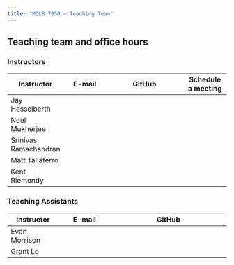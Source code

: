 ```yaml
---
title: "MOLB 7950 — Teaching Team"
---
```


## Teaching team and office hours

### Instructors

| **Instructor**        |   **E-mail**  |    **GitHub**   |  **Schedule a meeting**  |
|---------------|:-------------:|:-------------------------:|:-------------:|
| Jay Hesselberth       |    <a href="mailto:jay.hesselberth@cuanschutz.edu"><i class="fa fa-envelope"></i></a>    |    <a href="http://github.com/jayhesselberth"><i class="fa fa-github"></i></a>    |    <a href="http://calendly.com/jay-hesselberth"><i class="fa fa-calendar"></i></a>    |
| Neel Mukherjee        |  <a href="mailto:neelanjan.mukherjee@cuanschutz.edu"><i class="fa fa-envelope"></i></a>  |      <a href="http://github.com/nmukherjee"><i class="fa fa-github"></i></a>      |  <a href="http://calendly.com/neelanjan-mukherjee"><i class="fa fa-calendar"></i></a>  |
| Srinivas Ramachandran | <a href="mailto:srinivas.ramachandran@cuanschutz.edu"><i class="fa fa-envelope"></i></a> | <a href="http://github.com/srinivasramachandran"><i class="fa fa-github"></i></a> | <a href="http://calendly.com/srinivas-ramachandran"><i class="fa fa-calendar"></i></a> |
| Matt Taliaferro       |  <a href="mailto:matthew.taliaferro@cuanschutz.edu"><i class="fa fa-envelope"></i></a>   |     <a href="http://github.com/taliaferrojm"><i class="fa fa-github"></i></a>     |  <a href="http://calendly.com/matthew-taliaferro"><i class="fa fa-calendar"></i></a>   |
| Kent Riemondy         |     <a href="mailto:kent.riemondy@cuanschutz.edu"><i class="fa fa-envelope"></i></a>     |        <a href="http://github.com/kriemo"><i class="fa fa-github"></i></a>        |                                                                                        |

### Teaching Assistants

| **Instructor** |                                    **E-mail**                                    | **GitHub** |
|-----------------|:---------------:|:------------------------------------:|
| Evan Morrison  | <a href="mailto:evan.morrison@cuanschutz.edu"><i class="fa fa-envelope"></i></a> |            |
| Grant Lo       |  <a href="mailto:hei-yong.lo@cuanschutz.edu"><i class="fa fa-envelope"></i></a>  |            |
